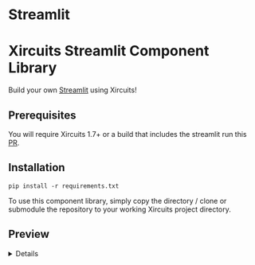 # Streamlit

# Xircuits Streamlit Component Library

Build your own [Streamlit](https://streamlit.io/) using Xircuits!

## Prerequisites

You will require Xircuits 1.7+ or a build that includes the streamlit run this [PR](https://github.com/XpressAI/xircuits/pull/206).

## Installation

```
pip install -r requirements.txt
```

To use this component library, simply copy the directory / clone or submodule the repository to your working Xircuits project directory.

## Preview
<details>
  <video controls width="100%">
    <source src="https://user-images.githubusercontent.com/68586800/219625051-97b75ee6-fe54-4c42-85e8-ebc5abeaf116.mp4" type="video/mp4" />
    Your browser does not support the video tag.
  </video>  
</details>

